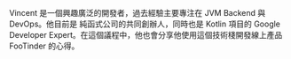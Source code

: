 Vincent 是一個興趣廣泛的開發者，過去經驗主要專注在 JVM Backend 與 DevOps。他目前是 純函式公司的共同創辦人，同時也是 Kotlin 項目的 Google Developer Expert。在這個議程中，他也會分享他使用這個技術棧開發線上產品 FooTinder 的心得。
